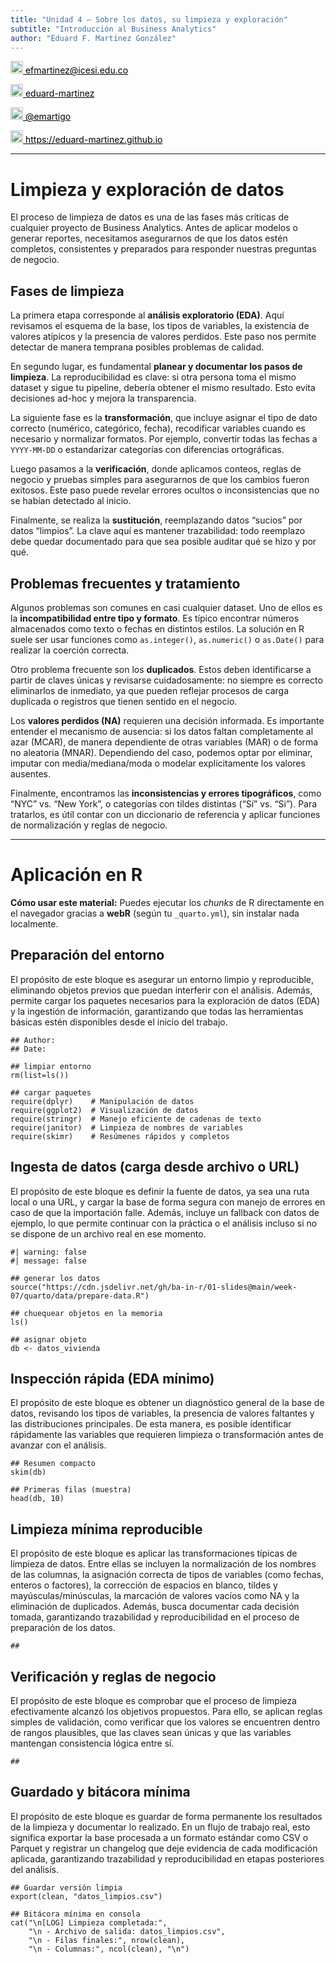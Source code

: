 ```yaml
---
title: "Unidad 4 — Sobre los datos, su limpieza y exploración"
subtitle: "Introducción al Business Analytics"
author: "Eduard F. Martínez González"
---
```

  
<a href="mailto:efmartinez@icesi.edu.co" style="color:black;">
<img src="pic/correo.png" alt="Email" width="20" height="20"/> efmartinez@icesi.edu.co
</a>

<a href="https://github.com/eduard-martinez" style="color:black;"> <img src="pic/github.png" alt="Qries" width="20" height="20"/> eduard-martinez</a>

<a href="https://twitter.com/emartigo" style="color:black;"> <img src="pic/twitter.jpg" alt="Qries" width="20" height="20"/> @emartigo</a>

<a href="https://eduard-martinez.github.io" style="color:black;"> <img src="pic/link.png" alt="Qries" width="20" height="20"/> https://eduard-martinez.github.io</a>

---

# Limpieza y exploración de datos

El proceso de limpieza de datos es una de las fases más críticas de cualquier proyecto de Business Analytics. Antes de aplicar modelos o generar reportes, necesitamos asegurarnos de que los datos estén completos, consistentes y preparados para responder nuestras preguntas de negocio.

## Fases de limpieza

La primera etapa corresponde al **análisis exploratorio (EDA)**. Aquí revisamos el esquema de la base, los tipos de variables, la existencia de valores atípicos y la presencia de valores perdidos. Este paso nos permite detectar de manera temprana posibles problemas de calidad.

En segundo lugar, es fundamental **planear y documentar los pasos de limpieza**. La reproducibilidad es clave: si otra persona toma el mismo dataset y sigue tu pipeline, debería obtener el mismo resultado. Esto evita decisiones ad-hoc y mejora la transparencia.

La siguiente fase es la **transformación**, que incluye asignar el tipo de dato correcto (numérico, categórico, fecha), recodificar variables cuando es necesario y normalizar formatos. Por ejemplo, convertir todas las fechas a `YYYY-MM-DD` o estandarizar categorías con diferencias ortográficas.

Luego pasamos a la **verificación**, donde aplicamos conteos, reglas de negocio y pruebas simples para asegurarnos de que los cambios fueron exitosos. Este paso puede revelar errores ocultos o inconsistencias que no se habían detectado al inicio.

Finalmente, se realiza la **sustitución**, reemplazando datos “sucios” por datos “limpios”. La clave aquí es mantener trazabilidad: todo reemplazo debe quedar documentado para que sea posible auditar qué se hizo y por qué.

## Problemas frecuentes y tratamiento

Algunos problemas son comunes en casi cualquier dataset. Uno de ellos es la **incompatibilidad entre tipo y formato**. Es típico encontrar números almacenados como texto o fechas en distintos estilos. La solución en R suele ser usar funciones como `as.integer()`, `as.numeric()` o `as.Date()` para realizar la coerción correcta.

Otro problema frecuente son los **duplicados**. Estos deben identificarse a partir de claves únicas y revisarse cuidadosamente: no siempre es correcto eliminarlos de inmediato, ya que pueden reflejar procesos de carga duplicada o registros que tienen sentido en el negocio.

Los **valores perdidos (NA)** requieren una decisión informada. Es importante entender el mecanismo de ausencia: si los datos faltan completamente al azar (MCAR), de manera dependiente de otras variables (MAR) o de forma no aleatoria (MNAR). Dependiendo del caso, podemos optar por eliminar, imputar con media/mediana/moda o modelar explícitamente los valores ausentes.

Finalmente, encontramos las **inconsistencias y errores tipográficos**, como “NYC” vs. “New York”, o categorías con tildes distintas (“Sí” vs. “Si”). Para tratarlos, es útil contar con un diccionario de referencia y aplicar funciones de normalización y reglas de negocio.

---

# Aplicación en R

::: callout-tip
**Cómo usar este material:** Puedes ejecutar los _chunks_ de R directamente en el navegador gracias a **webR** (según tu `_quarto.yml`), sin instalar nada localmente.
:::

## Preparación del entorno

El propósito de este bloque es asegurar un entorno limpio y reproducible, eliminando objetos previos que puedan interferir con el análisis. Además, permite cargar los paquetes necesarios para la exploración de datos (EDA) y la ingestión de información, garantizando que todas las herramientas básicas estén disponibles desde el inicio del trabajo.

```webr-r
## Author:
## Date: 

## limpiar entorno
rm(list=ls())

## cargar paquetes
require(dplyr)    # Manipulación de datos 
require(ggplot2)  # Visualización de datos
require(stringr)  # Manejo eficiente de cadenas de texto
require(janitor)  # Limpieza de nombres de variables
require(skimr)    # Resúmenes rápidos y completos
```

## Ingesta de datos (carga desde archivo o URL)

El propósito de este bloque es definir la fuente de datos, ya sea una ruta local o una URL, y cargar la base de forma segura con manejo de errores en caso de que la importación falle. Además, incluye un fallback con datos de ejemplo, lo que permite continuar con la práctica o el análisis incluso si no se dispone de un archivo real en ese momento.

```webr-r
#| warning: false
#| message: false

## generar los datos
source("https://cdn.jsdelivr.net/gh/ba-in-r/01-slides@main/week-07/quarto/data/prepare-data.R")

## chuequear objetos en la memoria
ls()
```

```webr-r
## asignar objeto
db <- datos_vivienda
```

## Inspección rápida (EDA mínimo)

El propósito de este bloque es obtener un diagnóstico general de la base de datos, revisando los tipos de variables, la presencia de valores faltantes y las distribuciones principales. De esta manera, es posible identificar rápidamente las variables que requieren limpieza o transformación antes de avanzar con el análisis.

```webr-r
## Resumen compacto
skim(db)
```
```webr-r
## Primeras filas (muestra)
head(db, 10)
```

## Limpieza mínima reproducible

El propósito de este bloque es aplicar las transformaciones típicas de limpieza de datos. Entre ellas se incluyen la normalización de los nombres de las columnas, la asignación correcta de tipos de variables (como fechas, enteros o factores), la corrección de espacios en blanco, tildes y mayúsculas/minúsculas, la marcación de valores vacíos como NA y la eliminación de duplicados. Además, busca documentar cada decisión tomada, garantizando trazabilidad y reproducibilidad en el proceso de preparación de los datos.

```webr-r
##
```

## Verificación y reglas de negocio

El propósito de este bloque es comprobar que el proceso de limpieza efectivamente alcanzó los objetivos propuestos. Para ello, se aplican reglas simples de validación, como verificar que los valores se encuentren dentro de rangos plausibles, que las claves sean únicas y que las variables mantengan consistencia lógica entre sí.

```webr-r
##
```

## Guardado y bitácora mínima

El propósito de este bloque es guardar de forma permanente los resultados de la limpieza y documentar lo realizado. En un flujo de trabajo real, esto significa exportar la base procesada a un formato estándar como CSV o Parquet y registrar un changelog que deje evidencia de cada modificación aplicada, garantizando trazabilidad y reproducibilidad en etapas posteriores del análisis.

```webr-r
## Guardar versión limpia
export(clean, "datos_limpios.csv")

## Bitácora mínima en consola
cat("\n[LOG] Limpieza completada:",
    "\n - Archivo de salida: datos_limpios.csv",
    "\n - Filas finales:", nrow(clean),
    "\n - Columnas:", ncol(clean), "\n")
```

